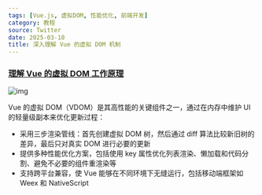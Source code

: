 ```yaml
---
tags: [Vue.js, 虚拟DOM, 性能优化, 前端开发]
category: 教程
source: Twitter
date: 2025-03-10
title: 深入理解 Vue 的虚拟 DOM 机制
---
```


### [理解 Vue 的虚拟 DOM 工作原理](https://dev.to/jacobandrewsky/understanding-vues-virtual-dom-108p)

![img](https://img.mengpeng.tech/i/2025/03/14/67d3c2a4627de.webp)

Vue 的虚拟 DOM（VDOM）是其高性能的关键组件之一，通过在内存中维护 UI 的轻量级副本来优化更新过程：

- 采用三步渲染管线：首先创建虚拟 DOM 树，然后通过 diff 算法比较新旧树的差异，最后只对真实 DOM 进行必要的更新
- 提供多种性能优化方案，包括使用 key 属性优化列表渲染、懒加载和代码分割、避免不必要的组件重渲染等
- 支持跨平台兼容，使 Vue 能够在不同环境下无缝运行，包括移动端框架如 Weex 和 NativeScript 
